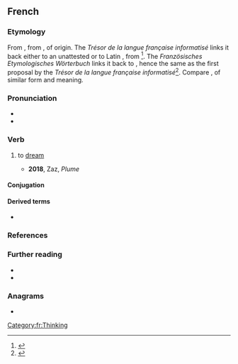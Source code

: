 {{also|rever}}
==French==

===Etymology===
From {{inh|fr|frm|resver}}, from {{inh|fr|fro|resver||to consider, reflect, be delirious}}, of {{unk|fr|nocap=1|title=uncertain}} origin. The ''Trésor de la langue française informatisé'' links it back either to an unattested {{m|fro|*esver||to wander}} or to Latin {{m|la|*reexvadō}}, from {{affix|la|re-|ex-|evadō|nocat=1}}<ref>{{R:TLFi|etym=1}}</ref>. The ''Französisches Etymologisches Wörterbuch'' links it back to {{m|la|*reexvagus}}, hence the same as the first proposal by the ''Trésor de la langue française informatisé''<ref>{{R:FEW|100|184|title=*reexvagus}}</ref>. Compare {{noncog|ang|rǣswan|t=to consider, suspect, conjecture}}, of similar form and meaning.

===Pronunciation===
* {{fr-IPA||réver}}
* {{audio|fr|Fr-rêver.ogg|audio}}

===Verb===
{{fr-verb}}

# to [[dream]]
#:{{syn|fr|songer}}
#* '''2018''', Zaz, ''Plume''
#*: {{quote|fr|Échappée d'une couverture, je '''rêvais''' de l'aventure}}

====Conjugation====
{{fr-conj-auto}}

====Derived terms====
* {{l|fr|rêve|pos=n}}

===References===
<references/>

===Further reading===
* {{R:TLFi}}
* {{R:TLFi|endêver|etym=1}}

===Anagrams===
* {{l|fr|verre}}

[[Category:fr:Thinking]]
{{C|fr|Sleep}}